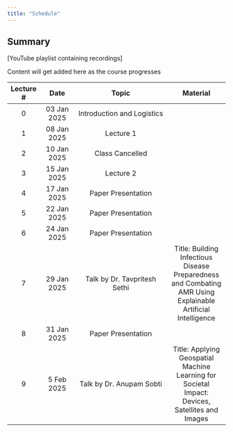```yaml
---
title: "Schedule"
---
```


::: {.callout-tip}
## Summary
[YouTube playlist containing recordings]


Content will get added here as the course progresses

:::


| Lecture # |    Date     | Topic          | Material | 
| :------: | :--------: | :-------------------------: |:---------------:| 
|     0     | 03 Jan 2025 | Introduction and Logistics |  
|1| 08 Jan 2025| Lecture 1|
|2| 10 Jan 2025| Class Cancelled|
|3| 15 Jan 2025| Lecture 2|
|4| 17 Jan 2025| Paper Presentation|
|5| 22 Jan 2025| Paper Presentation|
|6| 24 Jan 2025| Paper Presentation|
|7| 29 Jan 2025| Talk by Dr. Tavpritesh Sethi|Title: Building Infectious Disease Preparedness and Combating AMR Using Explainable Artificial Intelligence| <a href="https://www.youtube.com/watch?v=KeQ7gTXpA1M" target="_blank">Youtube</a>|
|8| 31 Jan 2025| Paper Presentation|
|9| 5 Feb 2025| Talk by Dr. Anupam Sobti| Title: Applying Geospatial Machine Learning for Societal Impact: Devices, Satellites and Images|
